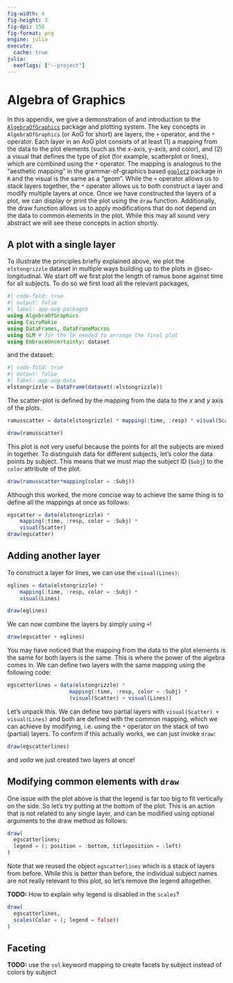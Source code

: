 ```yaml
---
fig-width: 4
fig-height: 3
fig-dpi: 150
fig-format: png
engine: julia
execute:
  cache: true
julia:
  exeflags: ["--project"]
---
```


# Algebra of Graphics {#sec-aog}

In this appendix, we give a demonstration of and introduction to the [`AlgebraOfGraphics`](https://aog.makie.org/) package and plotting system.
The key concepts in `AlgebraOfGraphics` (or AoG for short) are layers, the `+` operator, and the `*` operator.
Each layer in an AoG plot consists of at least (1) a mapping from the data to the plot elements (such as the x-axis, y-axis, and color), and (2) a visual that defines the type of plot (for example, scatterplot or lines), which are combined using the `*` operator.
The mapping is analogous to the "aesthetic mapping" in the grammar-of-graphics based [`ggplot2`](https://ggplot2.tidyverse.org) package in `R` and the visual is the same as a "geom".
While the `+` operator allows us to stack layers together, the `*` operator allows us to both construct a layer and modify multiple layers at once.
Once we have constructed the layers of a plot, we can display or print the plot using the `draw` function.
Additionally, the draw function allows us to apply modifications that do not depend on the data to common elements in the plot.
While this may all sound very abstract we will see these concepts in action shortly.

## A plot with a single layer

To illustrate the principles briefly explained above, we plot the `elstongrizzle` dataset in multiple ways building up to the plots in @sec-longitudinal.
We start off we first plot the length of ramus bone against time for all subjects.
To do so we first load all the relevant packages,

```julia
#| code-fold: true
#| output: false
#| label: app-aog-packages
using AlgebraOfGraphics
using CairoMakie
using DataFrames, DataFrameMacros
using GLM # for the lm needed to arrange the final plot
using EmbraceUncertainty: dataset
```
and the dataset:

```julia
#| code-fold: true
#| output: false
#| label: app-aog-data
elstongrizzle = DataFrame(dataset(:elstongrizzle))
```

The scatter-plot is defined by the mapping from the data to the $x$ and $y$ axis of the plots.

```julia
ramusscatter = data(elstongrizzle) * mapping(:time, :resp) * visual(Scatter)
```


```julia
draw(ramusscatter)
```

This plot is not very useful because the points for all the subjects are mixed in together.
To distinguish data for different subjects, let's color the data points by subject.
This means that we must map the subject ID (`Subj`) to the `color` attribute of the plot.

```julia
draw(ramusscatter*mapping(color = :Subj))
```

Although this worked, the more concise way to achieve the same thing is to define all the mappings at once as follows:
```julia
egscatter = data(elstongrizzle) *
    mapping(:time, :resp, color = :Subj) *
    visual(Scatter)
draw(egscatter)
```


## Adding another layer

To construct a layer for lines, we can use the `visual(Lines)`:
```julia
eglines = data(elstongrizzle) *
    mapping(:time, :resp, color = :Subj) *
    visual(Lines)

draw(eglines)
```

We can now combine the layers by simply using `+`!

```julia
draw(egscatter + eglines)
```

You may have noticed that the mapping from the data to the plot elements is the same for both layers is the same.
This is where the power of the algebra comes in.
We can define two layers with the same mapping using the following code:
```julia
egscatterlines = data(elstongrizzle) *
                    mapping(:time, :resp, color = :Subj) *
                    (visual(Scatter) + visual(Lines))
```
Let's unpack this.
We can define two partial layers with `visual(Scatter) + visual(Lines)` and both are defined with the common mapping, which we can achieve by modifying, i.e. using the `*` operator on the stack of two (partial) layers.
To confirm if this actually works, we can just invoke `draw`:
```julia
draw(egscatterlines)
```
and _voila_ we just created two layers at once!


## Modifying common elements with `draw`

One issue with the plot above is that the legend is far too big to fit vertically on the side.
So let's try putting at the bottom of the plot.
This is an action that is not related to any single layer, and can be modified using optional arguments to the draw method as follows:
```julia
draw(
  egscatterlines;
  legend = (; position = :bottom, titleposition = :left)
)
```

Note that we reused the object `egscatterlines` which is a stack of layers from before.
While this is better than before, the individual subject names are not really relevant to this plot, so let's remove the legend altogether.

:::{.callout-note}
**TODO:** How to explain why legend is disabled in the `scales`?
:::

```julia
draw(
  egscatterlines,
  scales(Color = (; legend = false))
)
```


## Faceting

:::{.callout-note}

**TODO:** use the `col` keyword mapping to create facets by subject instead of colors by subject

:::